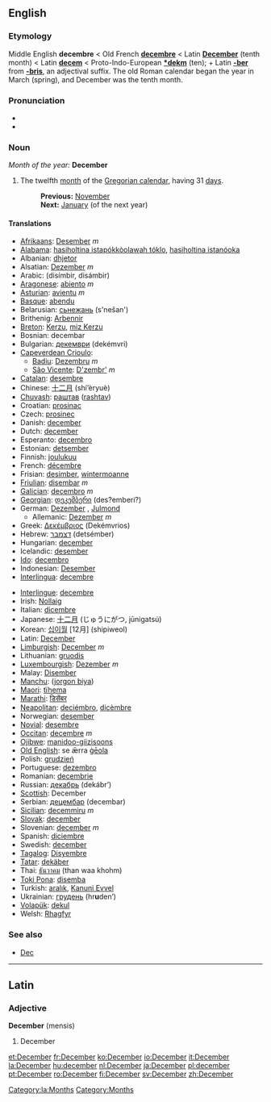 {{See|december}}
==English==

===Etymology===
Middle English '''decembre''' < Old French '''[[decembre]]''' < Latin '''[[December#Latin|December]]''' (tenth month) < Latin '''[[decem]]''' < Proto-Indo-European '''[[*dekm]]''' (ten); + Latin '''[[-ber]]''' from '''[[-bris]]''', an adjectival suffix. The old Roman calendar began the year in March (spring), and December was the tenth month.

===Pronunciation===
*{{IPA|/dɪˈsembə/}}
*{{SAMPA|/dI"sEmb@/}}

===Noun===
''Month of the year:'' '''December'''
#The twelfth [[month]] of the [[Gregorian calendar]], having 31 [[day]]s.
#:'''Previous:''' [[November]]
#:'''Next:''' [[January]] (of the next year)

====Translations====
{{top}}
*[[Afrikaans]]: [[Desember]] ''m''
*[[Alabama]]: [[hasiholtina istapókkòolawah tóklo]], [[hasiholtina istanóoka]]
*Albanian: [[dhjetor]]
*Alsatian: [[Dezember]] ''m''
*Arabic: {{ARchar|[[ديسمبر|دِيسمْبِر]]}} (disímbir, disámbir) {{m}}
*[[Aragonese]]: [[abiento]] ''m''
*[[Asturian]]: [[avientu]] ''m''
*[[Basque]]: [[abendu]]
*Belarusian: [[сьнежань]] (s'nešan')
*Brithenig: [[Arbennir]]
*[[Breton]]: [[Kerzu]], [[miz Kerzu]]
*Bosnian: decembar {{m}}
*Bulgarian: [[декември]] (dekémvri) {{m}}
*[[Capeverdean Crioulo]]:
**[[Badiu]]: [[Dezembru]] ''m''
**[[São Vicente]]: [[D'zembr']] ''m''
*[[Catalan]]: [[desembre]]
*Chinese: [[十二月]] (shí’èryuè)
*[[Chuvash]]: [[раштав]] ([[rashtav]])
*Croatian: [[prosinac]] {{m}}
*Czech: [[prosinec]] {{m}}
*Danish: [[december#Danish|december]]
*Dutch: [[december#Dutch|december]] {{m}}
*Esperanto: [[decembro]]
*Estonian: [[detsember]]
*Finnish: [[joulukuu]]
*French: [[décembre]] {{m}}
*Frisian: [[desimber]], [[wintermoanne]]
*[[Friulian]]: [[disembar]] ''m''
*[[Galician]]: [[decembro]] ''m''
*[[Georgian]]: [[დეკემბერი]] (des?emberi?)
*German: [[Dezember]] {{m}}, [[Julmond]] {{m}}
**Allemanic: [[Dezember]] ''m''
*Greek: [[Δεκέμβριος]] (Dekémvrios) {{m}}
*Hebrew: [[דצמבר]] (detsémber)
*Hungarian: [[december#Hungarian|december]]
*Icelandic: [[desember]]
*[[Ido]]: [[decembro]]
*Indonesian: [[Desember]]
*[[Interlingua]]: [[decembre]]
{{mid}}
*[[Interlingue]]: [[decembre]]
*Irish: [[Nollaig]]
*Italian: [[dicembre]] {{m}}
*Japanese: [[十二月]] (じゅうにがつ, jūnigatsú)
*Korean: [[십이월]] [12月] (shipiweol)
*Latin: [[December#Latin|December]] {{m}}
*[[Limburgish]]: [[December]] ''m''
*Lithuanian: [[gruodis]] {{m}}
*[[Luxembourgish]]: [[Dezember]] ''m''
*Malay: [[Disember]]
*[[Manchu]]: ([[jorgon biya]])
*[[Maori]]: [[tïhema]]
*[[Marathi]]: [[डिसेंबर]]<!-- ()-->
*[[Neapolitan]]: [[deciémbro]], [[dicèmbre]]
*Norwegian: [[desember]]
*[[Novial]]: [[desembre]]
*[[Occitan]]: [[decembre]] ''m''
*[[Ojibwe]]: [[manidoo-giizisoons]]
*[[Old English]]: se ǣrra [[geola|ġēola]]
*Polish: [[grudzień]] {{m}}
*Portuguese: [[dezembro]] {{m}}
*Romanian: [[decembrie]]
*Russian: [[декабрь]] (dekábr’) {{m}}
*[[Scottish]]: December
*Serbian: [[децембар]] (decembar)
*[[Sicilian]]: [[decemmiru]] ''m''
*[[Slovak]]: [[december#Slovak|december]] {{m}}
*Slovenian: [[december#Slovenian|december]] ''m''
*Spanish: [[diciembre]] {{m}}
*Swedish: [[december#Swedish|december]]
*[[Tagalog]]: [[Disyembre]]
*[[Tatar]]: [[dekäber]]
*Thai: [[ธันวาคม]] (than waa khohm)
*[[Toki Pona]]: [[disemba]]
*Turkish: [[aralık]], [[Kanuni Evvel]] {{obsolete}}
*Ukrainian: [[грудень]] (hr'''u'''den’)
*[[Volapük]]: [[dekul]]
*Welsh: [[Rhagfyr]] {{m}}
{{bottom}}

===See also===
*[[Dec]]

----

==Latin==
===Adjective===
'''December''' (mensis) {{m}}

#December

[[Category:la:Months]]

[[Category:Months]]

[[et:December]]
[[fr:December]]
[[ko:December]]
[[io:December]]
[[it:December]]
[[la:December]]
[[hu:december]]
[[nl:December]]
[[ja:December]]
[[pl:december]]
[[pt:December]]
[[ro:December]]
[[fi:December]]
[[sv:December]]
[[zh:December]]